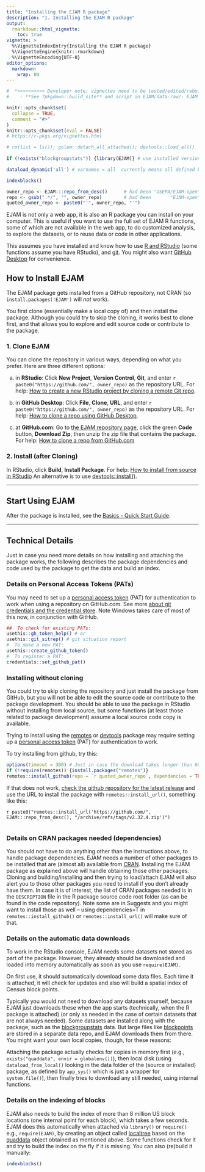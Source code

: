 ```yaml
---
title: "Installing the EJAM R package"
description: "1. Installing the EJAM R package"
output: 
  rmarkdown::html_vignette:
    toc: true
vignette: >
  %\VignetteIndexEntry{Installing the EJAM R package}
  %\VignetteEngine{knitr::rmarkdown}
  %\VignetteEncoding{UTF-8}
editor_options:
  markdown:
    wrap: 80
---
```


```r
#  *>>>>>>>>>> Developer note: vignettes need to be tested/edited/rebuilt regularly <<<<<<<<<<<*
#    - **See ?pkgdown::build_site** and script in EJAM/data-raw/- EJAM uses the pkgdown R package to build help and articles/ vignettes as web pages
```

```r
knitr::opts_chunk$set(
  collapse = TRUE,
  comment = "#>"
)
knitr::opts_chunk$set(eval = FALSE)
# https://r-pkgs.org/vignettes.html
```

```r
# rm(list = ls()); golem::detach_all_attached(); devtools::load_all()
 
if (!exists("blockgroupstats")) {library(EJAM)} # use installed version only if pkg not yet attached

dataload_dynamic('all') # varnames = all  currently means all defined by .arrow_ds_names

indexblocks()
```

```r
owner_repo <- EJAM:::repo_from_desc()      # had been "USEPA/EJAM-open"
repo <- gsub(".*/", "", owner_repo)        # had been       "EJAM-open"
quoted_owner_repo <- paste0("'", owner_repo, "'")
```

EJAM is not only a web app, it is also an R package you can install on your computer. This is useful if you want to use the full set of EJAM R functions, some of which are not available in the web app, to do customized analysis, to explore the datasets, or to reuse data or code in other applications.

This assumes you have installed and know how to use [R and RStudio](https://posit.co/download/rstudio-desktop/) (some functions assume you have RStudio), and [git](https://github.com/git-guides/install-git){.uri target="_blank" rel="noreferrer noopener"}. You might also want [GitHub Desktop](https://github.com/apps/desktop){.uri target="_blank" rel="noreferrer noopener"} for convenience.

## How to Install EJAM

The EJAM package gets installed from a GitHub repository, not CRAN (so `install.packages('EJAM')` will _not_ work).

You first clone (essentially make a local copy of) and then install the package. Although you could try to skip the cloning, it works best to clone first, and that allows you to explore and edit source code or contribute to the package.

### 1. Clone EJAM

You can clone the repository in various ways, depending on what you prefer. Here are three different options:

a.  in **RStudio**: Click **New Project**, **Version Control**, **Git**, and enter ``r paste0("https://github.com/", owner_repo)`` as the repository URL. For help: [How to create a new RStudio project by cloning a remote Git repo](https://docs.posit.co/ide/user/ide/guide/tools/version-control.html#creating-a-new-project-based-on-a-remote-git-or-subversion-repository){.uri target="_blank" rel="noreferrer noopener"}.

b.  in **GitHub Desktop**: Click **File**, **Clone**, **URL**, and enter ``r paste0("https://github.com/", owner_repo)`` as the repository URL. For help: [How to clone a repo using GitHub Desktop](https://docs.github.com/en/desktop/adding-and-cloning-repositories/cloning-and-forking-repositories-from-github-desktop){.uri target="_blank" rel="noreferrer noopener"}.

c.  at **GitHub.com**: Go to [the EJAM repository page](https://github.com/`r owner_repo` `r paste0("'github.com/", owner_repo, "'")`){.uri target="_blank" rel="noreferrer noopener"}, click the green **Code** button, **Download Zip**, then unzip the zip file that contains the package. For help: [How to clone a repo from GitHub.com](https://docs.github.com/en/repositories/creating-and-managing-repositories/cloning-a-repository){.uri target="_blank" rel="noreferrer noopener"}

### 2. Install (after Cloning)

In RStudio, click **Build**, **Install Package**. For help: [How to install from source in RStudio](https://docs.posit.co/ide/user/ide/guide/pkg-devel/writing-packages.html#working-with-an-existing-package){.uri target="_blank" rel="noreferrer noopener"} An alternative is to use [devtools::install()](https://devtools.r-lib.org){.uri target="_blank" rel="noreferrer noopener"}.

------------------------------------------------------------------------

## Start Using EJAM

After the package is installed, see the [Basics - Quick Start Guide](basics.html).

------------------------------------------------------------------------

## Technical Details

Just in case you need more details on how installing and attaching the package works, the following describes the package dependencies and code used by the package to get the data and build an index.

### Details on Personal Access Tokens (PATs)

You may need to set up a [personal access token](https://docs.github.com/en/authentication/keeping-your-account-and-data-secure/managing-your-personal-access-tokens#about-personal-access-tokens){.uri target="_blank" rel="noreferrer noopener"} (PAT) for authentication to work when using a repository on GitHub.com. See more [about git credentials and the credential store](https://usethis.r-lib.org/articles/git-credentials.html#git-credential-helpers-and-the-credential-store). Note Windows takes care of most of this now, in conjunction with GitHub.
```r
##  To check for existing PATs:
usethis::gh_token_help() # or
usethis::git_sitrep() # git situation report
#  To make a new PAT:
usethis::create_github_token()
#  To register a PAT:
credentials::set_github_pat()
```

### Installing without cloning

You could try to skip cloning the repository and just install the package from GitHub, but you will not be able to edit the source code or contribute to the package development. You should be able to use the package in RStudio without installing from local source, but some functions (at least those related to package development) assume a local source code copy is available.

Trying to install using the [remotes](https://remotes.r-lib.org){.uri target="_blank" rel="noreferrer noopener"} or [devtools](https://devtools.r-lib.org){.uri target="_blank" rel="noreferrer noopener"} package may require setting up a [personal access token](https://docs.github.com/en/authentication/keeping-your-account-and-data-secure/managing-your-personal-access-tokens#about-personal-access-tokens){.uri target="_blank" rel="noreferrer noopener"} (PAT) for authentication to work.

To try installing from github, try this:
```r
options(timeout = 300) # Just in case the download takes longer than 60 seconds
if (!require(remotes)) {install.packages("remotes")}
remotes::install_github(repo = `r quoted_owner_repo`, dependencies = TRUE)
```

If that does not work, [check the github repository for the latest release](`r paste0("https://github.com/", EJAM:::repo_from_desc(), "/releases/latest")`) and use the URL to install the package with `remotes::install_url()`, something like this:

``r paste0("remotes::install_url('https://github.com/", EJAM:::repo_from_desc(), "/archive/refs/tags/v2.32.4.zip')")``
```r

```

### Details on CRAN packages needed (dependencies)

You should not have to do anything other than the instructions above, to handle package dependencies. EJAM needs a number of other packages to be installed that are (almost all) available from [CRAN](https://cran.r-project.org). Installing the EJAM package as explained above will handle obtaining those other packages. Cloning and building/installing and then trying to load/attach EJAM will also alert you to those other packages you need to install if you don't already have them. In case it is of interest, the list of CRAN packages needed is in the `DESCRIPTION` file in the R package source code root folder (as can be found in the code repository). Note some are in Suggests and you might want to install those as well -- using dependencies=T in `remotes::install_github()` or `remotes::install_url()` will make sure of that.

### Details on the automatic data downloads

To work in the RStudio console, EJAM needs some datasets not stored as part of the package. However, they already should be downloaded and loaded into memory automatically as soon as you use `require(EJAM)`. 

On first use, it should automatically download some data files. Each time it is attached, it will check for updates and also will build a spatial index of Census block points.

Typically you would not need to download any datasets yourself, because EJAM just downloads these when the app starts (technically, when the R package is attached) (or only as needed in the case of certain datasets that are not always needed). Some datasets are installed along with the package, such as the [blockgroupstats](../reference/blockgroupstats.html) data. But large files like [blockpoints](../reference/blockpoints.html) are stored in a separate data repo, and EJAM downloads them from there. You might want your own local copies, though, for these reasons:
 
Attaching the package actually checks for copies in memory first (e.g., `exists("quaddata", envir = globalenv())`), then local disk (using `dataload_from_local()` looking in the data folder of the (source or installed) package, as defined by `app_sys()` which is just a wrapper for `system.file()`), then finally tries to download any still needed, using internal functions.

### Details on the indexing of blocks

EJAM also needs to build the index of more than 8 million US block locations (one internal point for each block), which takes a few seconds. EJAM does this automatically when attached via `library()` or `require()` e.g., `require(EJAM)`, by creating an object called [localtree](../reference/localtree.html) based on the [quaddata](../reference/quaddata.html) object obtained as mentioned above. Some functions check for it and try to build the index on the fly if it is missing. You can also (re)build it manually:

```r
indexblocks()
```
